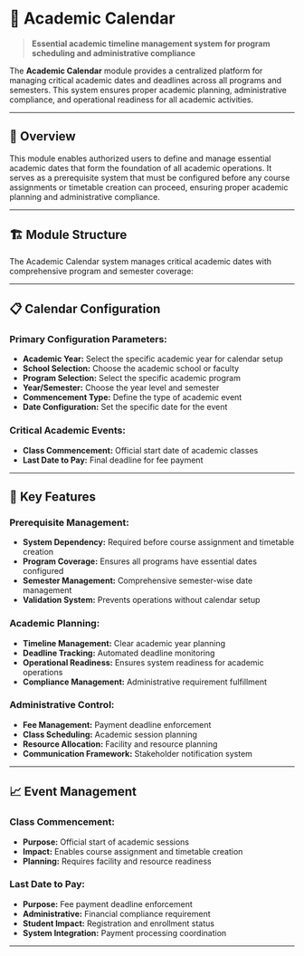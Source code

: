 # 📅 Academic Calendar

> **Essential academic timeline management system for program scheduling and administrative compliance**

The **Academic Calendar** module provides a centralized platform for managing critical academic dates and deadlines across all programs and semesters. This system ensures proper academic planning, administrative compliance, and operational readiness for all academic activities.

---

## 🎯 Overview

This module enables authorized users to define and manage essential academic dates that form the foundation of all academic operations. It serves as a prerequisite system that must be configured before any course assignments or timetable creation can proceed, ensuring proper academic planning and administrative compliance.

---

## 🏗️ Module Structure

The Academic Calendar system manages critical academic dates with comprehensive program and semester coverage:

---

## 📋 Calendar Configuration

### **Primary Configuration Parameters:**
- **Academic Year:** Select the specific academic year for calendar setup
- **School Selection:** Choose the academic school or faculty
- **Program Selection:** Select the specific academic program
- **Year/Semester:** Choose the year level and semester
- **Commencement Type:** Define the type of academic event
- **Date Configuration:** Set the specific date for the event

### **Critical Academic Events:**
- **Class Commencement:** Official start date of academic classes
- **Last Date to Pay:** Final deadline for fee payment

---

## 🎯 Key Features

### **Prerequisite Management:**
- **System Dependency:** Required before course assignment and timetable creation
- **Program Coverage:** Ensures all programs have essential dates configured
- **Semester Management:** Comprehensive semester-wise date management
- **Validation System:** Prevents operations without calendar setup

### **Academic Planning:**
- **Timeline Management:** Clear academic year planning
- **Deadline Tracking:** Automated deadline monitoring
- **Operational Readiness:** Ensures system readiness for academic operations
- **Compliance Management:** Administrative requirement fulfillment

### **Administrative Control:**
- **Fee Management:** Payment deadline enforcement
- **Class Scheduling:** Academic session planning
- **Resource Allocation:** Facility and resource planning
- **Communication Framework:** Stakeholder notification system

---

## 📈 Event Management

### **Class Commencement:**
- **Purpose:** Official start of academic sessions
- **Impact:** Enables course assignment and timetable creation
- **Planning:** Requires facility and resource readiness

### **Last Date to Pay:**
- **Purpose:** Fee payment deadline enforcement
- **Administrative:** Financial compliance requirement
- **Student Impact:** Registration and enrollment status
- **System Integration:** Payment processing coordination

---
